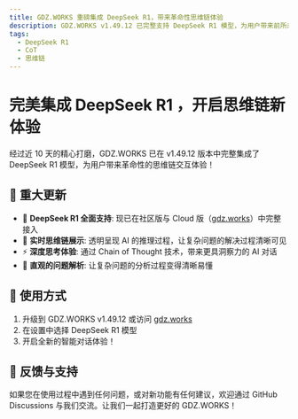 ```yaml
---
title: GDZ.WORKS 重磅集成 DeepSeek R1，带来革命性思维链体验
description: GDZ.WORKS v1.49.12 已完整支持 DeepSeek R1 模型，为用户带来前所未有的思维链交互体验
tags:
  - DeepSeek R1
  - CoT
  - 思维链
---
```


# 完美集成 DeepSeek R1 ，开启思维链新体验

经过近 10 天的精心打磨，GDZ.WORKS 已在 v1.49.12 版本中完整集成了 DeepSeek R1 模型，为用户带来革命性的思维链交互体验！

## 🚀 重大更新

- 🤯 **DeepSeek R1 全面支持**: 现已在社区版与 Cloud 版（[gdz.works](https://gdz.works)）中完整接入
- 🧠 **实时思维链展示**: 透明呈现 AI 的推理过程，让复杂问题的解决过程清晰可见
- ⚡️ **深度思考体验**: 通过 Chain of Thought 技术，带来更具洞察力的 AI 对话
- 💫 **直观的问题解析**: 让复杂问题的分析过程变得清晰易懂

## 🌟 使用方式

1. 升级到 GDZ.WORKS v1.49.12 或访问 [gdz.works](https://gdz.works)
2. 在设置中选择 DeepSeek R1 模型
3. 开启全新的智能对话体验！

## 📢 反馈与支持

如果您在使用过程中遇到任何问题，或对新功能有任何建议，欢迎通过 GitHub Discussions 与我们交流。让我们一起打造更好的 GDZ.WORKS！
